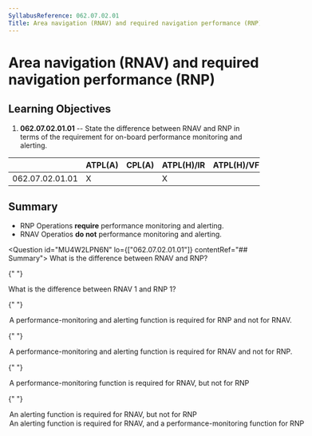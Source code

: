 ```yaml
---
SyllabusReference: 062.07.02.01
Title: Area navigation (RNAV) and required navigation performance (RNP)
---
```


# Area navigation (RNAV) and required navigation performance (RNP)

## Learning Objectives

1.  **062.07.02.01.01** -- State the difference between RNAV and RNP in terms of
    the requirement for on-board performance monitoring and alerting.

|                 | ATPL(A) | CPL(A) | ATPL(H)/IR | ATPL(H)/VFR | CPL(H) | IR  | CBIR(A) |
| --------------- | ------- | ------ | ---------- | ----------- | ------ | --- | ------- |
| 062.07.02.01.01 | X       |        | X          |             |        | X   | X       |

## Summary

- RNP Operations **require** performance monitoring and alerting.
- RNAV Operatios **do not** performance monitoring and alerting.

<Question id="MU4W2LPN6N" lo={["062.07.02.01.01"]} contentRef="## Summary">
  <Text variant="oneCorrect">What is the difference between RNAV and RNP?</Text>

{" "}

<Text variant="oneCorrect">
  What is the difference between RNAV 1 and RNP 1?
</Text>

{" "}

<Option subject={[[]]}>
  A performance-monitoring and alerting function is required for RNP and not for
  RNAV.
</Option>

{" "}

<Option>
  A performance-monitoring and alerting function is required for RNAV and not
  for RNP.
</Option>

{" "}

<Option>
  A performance-monitoring function is required for RNAV, but not for RNP
</Option>

{" "}

<Option>An alerting function is required for RNAV, but not for RNP</Option>

  <Option>
    An alerting function is required for RNAV, and a performance-monitoring
    function for RNP
  </Option>
</Question>
